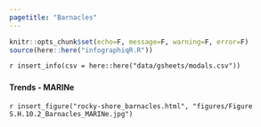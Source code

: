 ```yaml
---
pagetitle: "Barnacles"
---
```


```r
knitr::opts_chunk$set(echo=F, message=F, warning=F, error=F)
source(here::here("infographiqR.R"))
```

`r insert_info(csv = here::here("data/gsheets/modals.csv"))`


### {.tabset}

#### Trends - MARINe

`r insert_figure("rocky-shore_barnacles.html", "figures/Figure S.H.10.2_Barnacles_MARINe.jpg")`
